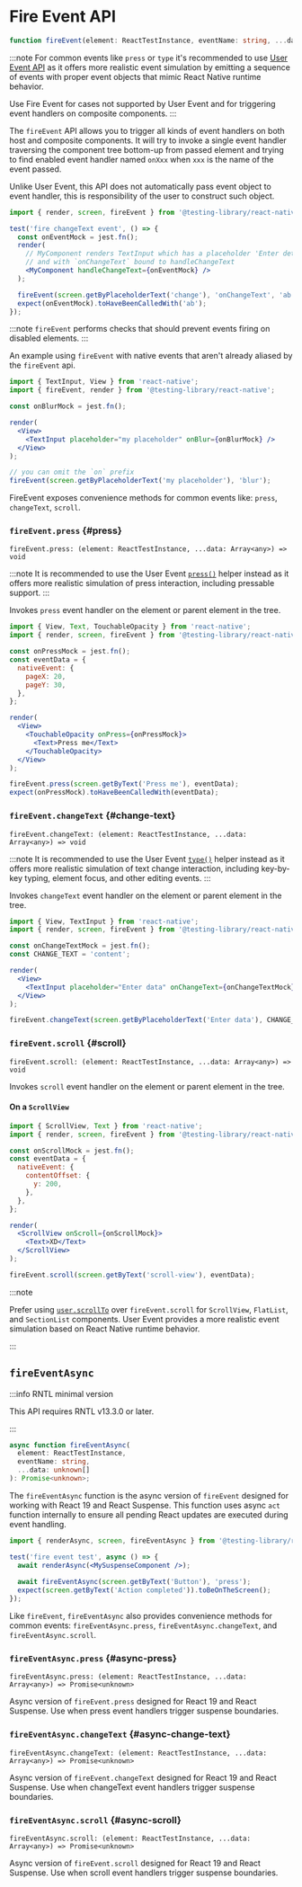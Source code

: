 # Fire Event API

```ts
function fireEvent(element: ReactTestInstance, eventName: string, ...data: unknown[]): void;
```

:::note
For common events like `press` or `type` it's recommended to use [User Event API](docs/api/events/user-event) as it offers
more realistic event simulation by emitting a sequence of events with proper event objects that mimic React Native runtime behavior.

Use Fire Event for cases not supported by User Event and for triggering event handlers on composite components.
:::

The `fireEvent` API allows you to trigger all kinds of event handlers on both host and composite components. It will try to invoke a single event handler traversing the component tree bottom-up from passed element and trying to find enabled event handler named `onXxx` when `xxx` is the name of the event passed.

Unlike User Event, this API does not automatically pass event object to event handler, this is responsibility of the user to construct such object.

```jsx
import { render, screen, fireEvent } from '@testing-library/react-native';

test('fire changeText event', () => {
  const onEventMock = jest.fn();
  render(
    // MyComponent renders TextInput which has a placeholder 'Enter details'
    // and with `onChangeText` bound to handleChangeText
    <MyComponent handleChangeText={onEventMock} />
  );

  fireEvent(screen.getByPlaceholderText('change'), 'onChangeText', 'ab');
  expect(onEventMock).toHaveBeenCalledWith('ab');
});
```

:::note
`fireEvent` performs checks that should prevent events firing on disabled elements.
:::

An example using `fireEvent` with native events that aren't already aliased by the `fireEvent` api.

```jsx
import { TextInput, View } from 'react-native';
import { fireEvent, render } from '@testing-library/react-native';

const onBlurMock = jest.fn();

render(
  <View>
    <TextInput placeholder="my placeholder" onBlur={onBlurMock} />
  </View>
);

// you can omit the `on` prefix
fireEvent(screen.getByPlaceholderText('my placeholder'), 'blur');
```

FireEvent exposes convenience methods for common events like: `press`, `changeText`, `scroll`.

### `fireEvent.press` {#press}

```
fireEvent.press: (element: ReactTestInstance, ...data: Array<any>) => void
```

:::note
It is recommended to use the User Event [`press()`](docs/api/events/user-event#press) helper instead as it offers more realistic simulation of press interaction, including pressable support.
:::

Invokes `press` event handler on the element or parent element in the tree.

```jsx
import { View, Text, TouchableOpacity } from 'react-native';
import { render, screen, fireEvent } from '@testing-library/react-native';

const onPressMock = jest.fn();
const eventData = {
  nativeEvent: {
    pageX: 20,
    pageY: 30,
  },
};

render(
  <View>
    <TouchableOpacity onPress={onPressMock}>
      <Text>Press me</Text>
    </TouchableOpacity>
  </View>
);

fireEvent.press(screen.getByText('Press me'), eventData);
expect(onPressMock).toHaveBeenCalledWith(eventData);
```

### `fireEvent.changeText` {#change-text}

```
fireEvent.changeText: (element: ReactTestInstance, ...data: Array<any>) => void
```

:::note
It is recommended to use the User Event [`type()`](docs/api/events/user-event#type) helper instead as it offers more realistic simulation of text change interaction, including key-by-key typing, element focus, and other editing events.
:::

Invokes `changeText` event handler on the element or parent element in the tree.

```jsx
import { View, TextInput } from 'react-native';
import { render, screen, fireEvent } from '@testing-library/react-native';

const onChangeTextMock = jest.fn();
const CHANGE_TEXT = 'content';

render(
  <View>
    <TextInput placeholder="Enter data" onChangeText={onChangeTextMock} />
  </View>
);

fireEvent.changeText(screen.getByPlaceholderText('Enter data'), CHANGE_TEXT);
```

### `fireEvent.scroll` {#scroll}

```
fireEvent.scroll: (element: ReactTestInstance, ...data: Array<any>) => void
```

Invokes `scroll` event handler on the element or parent element in the tree.

#### On a `ScrollView`

```jsx
import { ScrollView, Text } from 'react-native';
import { render, screen, fireEvent } from '@testing-library/react-native';

const onScrollMock = jest.fn();
const eventData = {
  nativeEvent: {
    contentOffset: {
      y: 200,
    },
  },
};

render(
  <ScrollView onScroll={onScrollMock}>
    <Text>XD</Text>
  </ScrollView>
);

fireEvent.scroll(screen.getByText('scroll-view'), eventData);
```

:::note

Prefer using [`user.scrollTo`](docs/api/events/user-event#scrollto) over `fireEvent.scroll` for `ScrollView`, `FlatList`, and `SectionList` components. User Event provides a more realistic event simulation based on React Native runtime behavior.

:::

## `fireEventAsync`

:::info RNTL minimal version

This API requires RNTL v13.3.0 or later.

:::

```ts
async function fireEventAsync(
  element: ReactTestInstance,
  eventName: string,
  ...data: unknown[]
): Promise<unknown>;
```

The `fireEventAsync` function is the async version of `fireEvent` designed for working with React 19 and React Suspense. This function uses async `act` function internally to ensure all pending React updates are executed during event handling.

```jsx
import { renderAsync, screen, fireEventAsync } from '@testing-library/react-native';

test('fire event test', async () => {
  await renderAsync(<MySuspenseComponent />);
  
  await fireEventAsync(screen.getByText('Button'), 'press');
  expect(screen.getByText('Action completed')).toBeOnTheScreen();
});
```

Like `fireEvent`, `fireEventAsync` also provides convenience methods for common events: `fireEventAsync.press`, `fireEventAsync.changeText`, and `fireEventAsync.scroll`.

### `fireEventAsync.press` {#async-press}

```
fireEventAsync.press: (element: ReactTestInstance, ...data: Array<any>) => Promise<unknown>
```

Async version of `fireEvent.press` designed for React 19 and React Suspense. Use when press event handlers trigger suspense boundaries.

### `fireEventAsync.changeText` {#async-change-text}

```
fireEventAsync.changeText: (element: ReactTestInstance, ...data: Array<any>) => Promise<unknown>
```

Async version of `fireEvent.changeText` designed for React 19 and React Suspense. Use when changeText event handlers trigger suspense boundaries.

### `fireEventAsync.scroll` {#async-scroll}

```
fireEventAsync.scroll: (element: ReactTestInstance, ...data: Array<any>) => Promise<unknown>
```

Async version of `fireEvent.scroll` designed for React 19 and React Suspense. Use when scroll event handlers trigger suspense boundaries.
